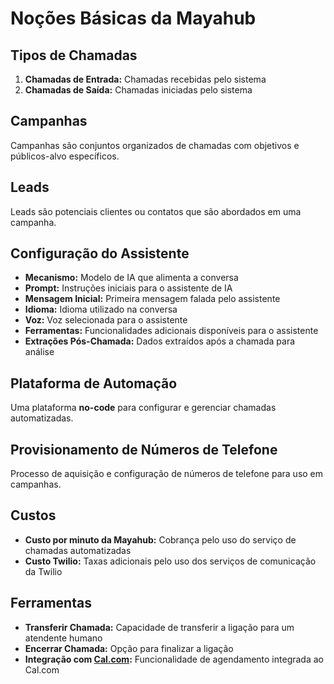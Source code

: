 # Noções Básicas da Mayahub

## Tipos de Chamadas

1. **Chamadas de Entrada:** Chamadas recebidas pelo sistema
2. **Chamadas de Saída:** Chamadas iniciadas pelo sistema

## Campanhas

Campanhas são conjuntos organizados de chamadas com objetivos e públicos-alvo específicos.

## Leads

Leads são potenciais clientes ou contatos que são abordados em uma campanha.

## Configuração do Assistente

- **Mecanismo:** Modelo de IA que alimenta a conversa
- **Prompt:** Instruções iniciais para o assistente de IA
- **Mensagem Inicial:** Primeira mensagem falada pelo assistente
- **Idioma:** Idioma utilizado na conversa
- **Voz:** Voz selecionada para o assistente
- **Ferramentas:** Funcionalidades adicionais disponíveis para o assistente
- **Extrações Pós-Chamada:** Dados extraídos após a chamada para análise

## Plataforma de Automação

Uma plataforma **no-code** para configurar e gerenciar chamadas automatizadas.

## Provisionamento de Números de Telefone

Processo de aquisição e configuração de números de telefone para uso em campanhas.

## Custos

- **Custo por minuto da Mayahub:** Cobrança pelo uso do serviço de chamadas automatizadas
- **Custo Twilio:** Taxas adicionais pelo uso dos serviços de comunicação da Twilio

## Ferramentas

- **Transferir Chamada:** Capacidade de transferir a ligação para um atendente humano
- **Encerrar Chamada:** Opção para finalizar a ligação
- **Integração com **[**Cal.com**](http://Cal.com)**:** Funcionalidade de agendamento integrada ao Cal.com